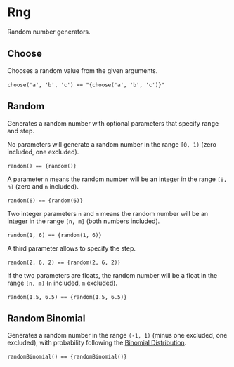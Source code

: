 

<Meta title="Utils/Math/Rng" />

# Rng

Random number generators.

## Choose

Chooses a random value from the given arguments.

<code>choose('a', 'b', 'c') == "{choose('a', 'b', 'c')}"</code>&nbsp;

## Random

Generates a random number with optional parameters that specify range and step.

No parameters will generate a random number in the range `[0, 1)` (zero included, one excluded).

<code>random() == {random()}</code>&nbsp;

A parameter `n` means the random number will be an integer in the range `[0, n]` (zero and `n` included).

<code>random(6) == {random(6)}</code>&nbsp;

Two integer parameters `n` and `m` means the random number will be an integer in the range `[n, m]` (both numbers included).

<code>random(1, 6) == {random(1, 6)}</code>&nbsp;

A third parameter allows to specify the step.

<code>random(2, 6, 2) == {random(2, 6, 2)}</code>&nbsp;

If the two parameters are floats, the random number will be a float in the range `[n, m)` (`n` included, `m` excluded).

<code>random(1.5, 6.5) == {random(1.5, 6.5)}</code>&nbsp;

## Random Binomial

Generates a random number in the range `(-1, 1)` (minus one excluded, one excluded), with probability following the [Binomial Distribution](https://en.wikipedia.org/wiki/Binomial_distribution).

<code>randomBinomial() == {randomBinomial()}</code>&nbsp;
